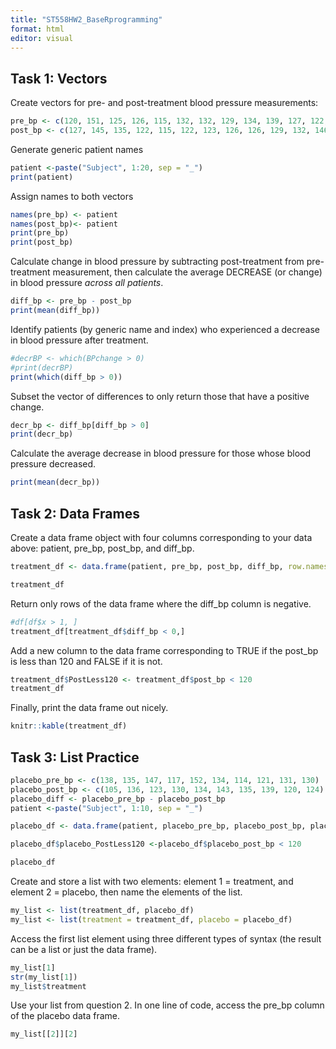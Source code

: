 ```yaml
---
title: "ST558HW2_BaseRprogramming"
format: html
editor: visual
---
```


## Task 1: Vectors

Create vectors for pre- and post-treatment blood pressure measurements:

```r
pre_bp <- c(120, 151, 125, 126, 115, 132, 132, 129, 134, 139, 127, 122, 127, 135, 133, 128, 147, 138, 140, 132)
post_bp <- c(127, 145, 135, 122, 115, 122, 123, 126, 126, 129, 132, 146, 120, 114, 121, 120, 128, 120, 133, 115)
```

Generate generic patient names

```r
patient <-paste("Subject", 1:20, sep = "_")
print(patient)

```

Assign names to both vectors

```r
names(pre_bp) <- patient
names(post_bp)<- patient
print(pre_bp)
print(post_bp)
```

Calculate change in blood pressure by subtracting post-treatment from pre-treatment measurement, then calculate the average DECREASE (or change) in blood pressure *across all patients*.

```r
diff_bp <- pre_bp - post_bp
print(mean(diff_bp))
```

Identify patients (by generic name and index) who experienced a decrease in blood pressure after treatment.

```r

#decrBP <- which(BPchange > 0)
#print(decrBP)
print(which(diff_bp > 0))


```

Subset the vector of differences to only return those that have a positive change.

```r


decr_bp <- diff_bp[diff_bp > 0]
print(decr_bp)
```

Calculate the average decrease in blood pressure for those whose blood pressure decreased.

```r
print(mean(decr_bp))
```

## Task 2: Data Frames

Create a data frame object with four columns corresponding to your data above: patient, pre_bp, post_bp, and diff_bp.

```r
treatment_df <- data.frame(patient, pre_bp, post_bp, diff_bp, row.names = NULL)

treatment_df
```

Return only rows of the data frame where the diff_bp column is negative.

```r

#df[df$x > 1, ]
treatment_df[treatment_df$diff_bp < 0,]

```

Add a new column to the data frame corresponding to TRUE if the post_bp is less than 120 and FALSE if it is not.

```r

treatment_df$PostLess120 <- treatment_df$post_bp < 120
treatment_df
```

Finally, print the data frame out nicely.

```r

knitr::kable(treatment_df)

```

## Task 3: List Practice

```r
placebo_pre_bp <- c(138, 135, 147, 117, 152, 134, 114, 121, 131, 130)
placebo_post_bp <- c(105, 136, 123, 130, 134, 143, 135, 139, 120, 124)
placebo_diff <- placebo_pre_bp - placebo_post_bp
patient <-paste("Subject", 1:10, sep = "_")

placebo_df <- data.frame(patient, placebo_pre_bp, placebo_post_bp, placebo_diff)

placebo_df$placebo_PostLess120 <-placebo_df$placebo_post_bp < 120

placebo_df
```

Create and store a list with two elements: element 1 = treatment, and element 2 = placebo, then name the elements of the list.

```r

my_list <- list(treatment_df, placebo_df)
my_list <- list(treatment = treatment_df, placebo = placebo_df)

```

Access the first list element using three different types of syntax (the result can be a list or just the data frame).

```r
my_list[1]
str(my_list[1])
my_list$treatment

```

Use your list from question 2. In one line of code, access the pre_bp column of the placebo data frame.

```r

my_list[[2]][2]

```
